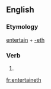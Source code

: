 ==English==

===Etymology===
[[entertain]] + [[-eth]]

===Verb===
{{infl|en|verb form}}

# {{archaic third-person singular of|entertain}}

[[fr:entertaineth]]